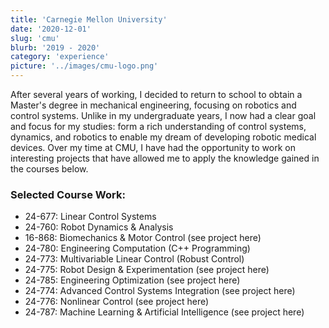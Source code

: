 ```yaml
---
title: 'Carnegie Mellon University'
date: '2020-12-01'
slug: 'cmu'
blurb: '2019 - 2020'
category: 'experience'
picture: '../images/cmu-logo.png'
---
```


After several years of working, I decided to return to school to obtain a Master's degree in mechanical engineering, focusing on robotics and control systems. Unlike in my undergraduate years, I now had a clear goal and focus for my studies: form a rich understanding of control systems, dynamics, and robotics to enable my dream of developing robotic medical devices. Over my time at CMU, I have had the opportunity to work on interesting <PostLink href="/projects">projects</PostLink> that have allowed me to apply the knowledge gained in the courses below.

### Selected Course Work:

- 24-677: Linear Control Systems
- 24-760: Robot Dynamics & Analysis
- 16-868: Biomechanics & Motor Control (<PostLink href="/biomechanics-walker">see project here</PostLink>)
- 24-780: Engineering Computation (C++ Programming)
- 24-773: Multivariable Linear Control (Robust Control)
- 24-775: Robot Design & Experimentation (<PostLink href="/monkey">see project here</PostLink>)
- 24-785: Engineering Optimization (<PostLink href="/trajectory-opt">see project here</PostLink>)
- 24-774: Advanced Control Systems Integration (<PostLink href="/adaptive-balancing">see project here</PostLink>)
- 24-776: Nonlinear Control (<PostLink href="/nonlinear-quadcopter">see project here</PostLink>)
- 24-787: Machine Learning & Artificial Intelligence (<PostLink href="/dr-detection">see project here</PostLink>)
